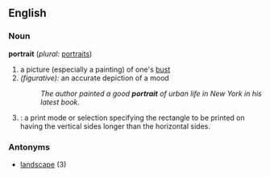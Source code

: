==English==

===Noun===
'''portrait'''  (''plural:'' [[portraits]])
# a picture (especially a painting) of one's [[bust]]
# ''(figurative):'' an accurate depiction of a mood
#:''The author painted a good '''portrait''' of urban life in New York in his latest book.''
# {{cattag2|computing|printing}}: a print mode or selection specifying the rectangle to be printed on having the vertical sides longer than the horizontal sides.

===Antonyms===
*[[landscape]] (3)